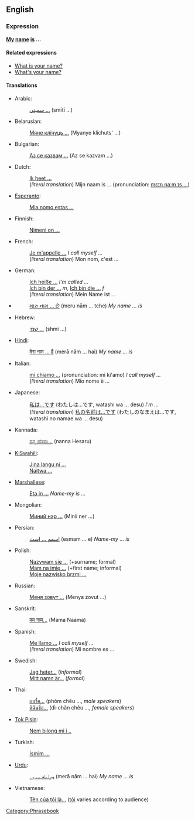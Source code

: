 ==English==
===Expression===
'''[[my|My]] [[name]] [[is]] ...'''

====Related expressions====
*[[What is your name?]]
*[[What's your name?]]

====Translations====
*Arabic:
*:[[سميتي ...]] (smītī ...)
*Belarusian:
*:[[Мяне клічуць ...]] (Myanye klichuts' ...)
*Bulgarian:
*:[[Аз се казвам ...]] (Az se kazvam ...)
*Dutch:
*:[[Ik heet ...]]
*:(''literal translation'') Mijn naam is ... (pronunciation: [[media:Mijn_naam_is.ogg|mɛɪn naːm ɪs ...]])
*[[Esperanto]]:
*:[[Mia nomo estas ...]]
*Finnish:
*:[[Nimeni on ...]]
*French: 
*:[[Je m'appelle ...]] ''I call myself ...''
*:(''literal translation'') Mon nom, c'est ...
*German: 
*:[[Ich heiße ...]] ''I'm called ...''
*:[[Ich bin der ...]] ''m'', [[Ich bin die ...]] ''f''
*:(''literal translation'') Mein Name ist ...
*{{gu}}
*:[[મારુ નામ ... છે]] (meru nām ... tche) ''My name ... is''
*Hebrew:
*:[[שמי ...]] (shmi ...)
*[[Hindi]]:
*:[[मेरा नाम ... है]] (merā nām ... hai) ''My name ... is''
*Italian:
*:[[mi chiamo ...]] (pronunciation: mi ki'amo) ''I call myself ...''
*:(''literal translation'') Mio nome è ...
*Japanese:
*:[[私は...です]] (わたしは...です, watashi wa ... desu) ''I'm ...''
*:(''literal translation'') [[私の名前は...です]] (わたしのなまえは...です, watashi no namae wa ... desu)
*Kannada:
*:[[ನನ್ನ ಹೆಸರು...]] (nanna Hesaru)
*[[KiSwahili]]:
*:[[Jina langu ni ...]]
*:[[Naitwa ...]]
*[[Marshallese]]:
*:[[Eta in ...]] ''Name-my is ...''
*Mongolian:
*:[[Миний нэр ...]] (Minii ner ...)
*Persian:
*:[[اسمم ... است]] (esmam ... e) ''Name-my ... is''
*Polish:
*:[[Nazywam się ...]] (+surname; formal)
*:[[Mam na imię ...]] (+first name; informal)
*:[[Moje nazwisko brzmi ...]]
*Russian:
*:[[Меня зовут ...]] (Menya zovut ...)
*Sanskrit:
*:[[मम नाम...]] (Mama Naama)
*Spanish:
*:[[Me llamo ...]] ''I call myself ...''
*:(''literal translation'') Mi nombre es ...
*Swedish: 
*:[[Jag heter...]] (''informal'')
*:[[Mitt namn är...]] (''formal'')
*Thai:
*:[[ผมชื่อ...]] (phõm chêu ..., ''male speakers'') 
*:[[ดิฉันชื่อ...]] (dì-chãn chêu ..., ''female speakers'')
*[[Tok Pisin]]:
*:[[Nem bilong mi i ..]]
*Turkish:
*:[[İsmim ...]]
*[[Urdu]]:
*:[[ميرا نام ... ہے]] (merā nām ... hai) ''My name ... is''
*Vietnamese:
*:[[Tên của tôi là...]] ([[tôi]] varies according to audience)

[[Category:Phrasebook]]